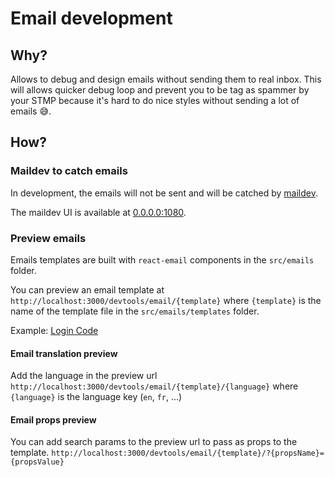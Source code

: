 # Email development

## Why?

Allows to debug and design emails without sending them to real inbox. This will allows quicker debug loop and prevent you to be tag as spammer by your STMP because it's hard to do nice styles without sending a lot of emails 😅.

## How?

### Maildev to catch emails

In development, the emails will not be sent and will be catched by [maildev](https://github.com/maildev/maildev).

The maildev UI is available at [0.0.0.0:1080](http://0.0.0.0:1080).

### Preview emails

Emails templates are built with `react-email` components in the `src/emails` folder.

You can preview an email template at `http://localhost:3000/devtools/email/{template}` where `{template}` is the name of the template file in the `src/emails/templates` folder.

Example: [Login Code](http://localhost:3000/devtools/email/login-code)

#### Email translation preview

Add the language in the preview url `http://localhost:3000/devtools/email/{template}/{language}` where `{language}` is the language key (`en`, `fr`, ...)

#### Email props preview

You can add search params to the preview url to pass as props to the template.
`http://localhost:3000/devtools/email/{template}/?{propsName}={propsValue}`
